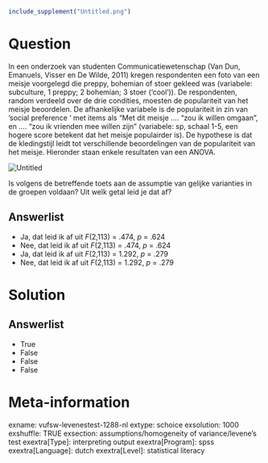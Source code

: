 ```{r, echo = FALSE, results = "hide"}
include_supplement("Untitled.png")
```

Question
========
In een onderzoek van studenten Communicatiewetenschap (Van Dun,
Emanuels, Visser en De Wilde, 2011) kregen respondenten een foto van een
meisje voorgelegd die preppy, bohemian of stoer gekleed was (variabele:
subculture, 1 preppy; 2 bohemian; 3 stoer (‘cool’)). De respondenten,
random verdeeld over de drie condities, moesten de populariteit van het
meisje beoordelen. De afhankelijke variabele is de populariteit in zin
van ‘social preference ‘ met items als “Met dit meisje …. “zou ik willen
omgaan”, en …. “zou ik vrienden mee willen zijn” (variabele: sp, schaal
1-5, een hogere score betekent dat het meisje populairder is). De
hypothese is dat de kledingstijl leidt tot verschillende beoordelingen
van de populariteit van het meisje. Hieronder staan enkele resultaten
van een ANOVA. 

<img src="Untitled.png" class="fr-fic fr-dii tvcss_2" alt="Untitled" />  

Is volgens de betreffende toets aan de assumptie van gelijke varianties
in de groepen voldaan? Uit welk getal leid je dat af?

Answerlist
----------
* Ja, dat leid ik af uit *F*(2,113) = .474, *p* = .624
* Nee, dat leid ik af uit *F*(2,113) = .474, *p* = .624
* Ja, dat leid ik af uit *F*(2,113) = 1.292, *p* = .279
* Nee, dat leid ik af uit *F*(2,113) = 1.292, *p* = .279

Solution
========










Answerlist
----------
* True
* False
* False
* False

Meta-information
================
exname: vufsw-levenestest-1288-nl
extype: schoice
exsolution: 1000
exshuffle: TRUE
exsection: assumptions/homogeneity of variance/levene's test
exextra[Type]: interpreting output
exextra[Program]: spss
exextra[Language]: dutch
exextra[Level]: statistical literacy

